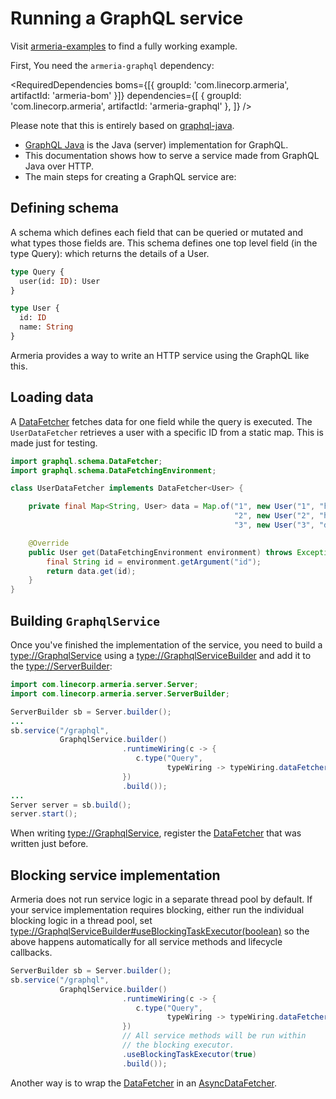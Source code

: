 # Running a GraphQL service

<Tip>

Visit [armeria-examples](https://github.com/line/armeria-examples) to find a fully working example.

</Tip>

First, You need the `armeria-graphql` dependency:

<RequiredDependencies
  boms={[{ groupId: 'com.linecorp.armeria', artifactId: 'armeria-bom' }]}
  dependencies={[
    { groupId: 'com.linecorp.armeria', artifactId: 'armeria-graphql' },
  ]}
/>

<Tip>

Please note that this is entirely based on [graphql-java](https://www.graphql-java.com/).

</Tip>

- [GraphQL Java](https://www.graphql-java.com/) is the Java (server) implementation for GraphQL.
- This documentation shows how to serve a service made from GraphQL Java over HTTP.
- The main steps for creating a GraphQL service are:

## Defining schema

A schema which defines each field that can be queried or mutated and what types those fields are.
This schema defines one top level field (in the type Query): which returns the details of a User.

```graphql
type Query {
  user(id: ID): User
}

type User {
  id: ID
  name: String
}
```

Armeria provides a way to write an HTTP service using the GraphQL like this.

## Loading data

A [DataFetcher](https://javadoc.io/doc/com.graphql-java/graphql-java/latest/graphql/schema/DataFetcher.html) fetches data for one field while the query is executed.
The `UserDataFetcher` retrieves a user with a specific ID from a static map. This is made just for testing.

```java
import graphql.schema.DataFetcher;
import graphql.schema.DataFetchingEnvironment;

class UserDataFetcher implements DataFetcher<User> {

    private final Map<String, User> data = Map.of("1", new User("1", "hero"),
                                                  "2", new User("2", "human"),
                                                  "3", new User("3", "droid"));

    @Override
    public User get(DataFetchingEnvironment environment) throws Exception {
        final String id = environment.getArgument("id");
        return data.get(id);
    }
}
```

## Building `GraphqlService`
Once you've finished the implementation of the service, you need to build a <type://GraphqlService> using
a <type://GraphqlServiceBuilder> and add it to the <type://ServerBuilder>:

```java
import com.linecorp.armeria.server.Server;
import com.linecorp.armeria.server.ServerBuilder;

ServerBuilder sb = Server.builder();
...
sb.service("/graphql",
           GraphqlService.builder()
                         .runtimeWiring(c -> {
                            c.type("Query",
                                   typeWiring -> typeWiring.dataFetcher("user", new UserDataFetcher()));
                         })
                         .build());
...
Server server = sb.build();
server.start();
```

<Tip>

When writing <type://GraphqlService>, register the [DataFetcher](https://javadoc.io/doc/com.graphql-java/graphql-java/latest/graphql/schema/DataFetcher.html) that was written just before.

</Tip>

## Blocking service implementation

Armeria does not run service logic in a separate thread pool by default. If your service implementation
requires blocking, either run the individual blocking logic in a thread pool, set
<type://GraphqlServiceBuilder#useBlockingTaskExecutor(boolean)> so the above happens automatically for
all service methods and lifecycle callbacks.

```java
ServerBuilder sb = Server.builder();
sb.service("/graphql",
           GraphqlService.builder()
                         .runtimeWiring(c -> {
                            c.type("Query",
                                   typeWiring -> typeWiring.dataFetcher("user", new UserDataFetcher()));
                         })
                         // All service methods will be run within
                         // the blocking executor.
                         .useBlockingTaskExecutor(true)
                         .build());
```

<Tip>

Another way is to wrap the [DataFetcher](https://javadoc.io/doc/com.graphql-java/graphql-java/latest/graphql/schema/DataFetcher.html) in an [AsyncDataFetcher](https://javadoc.io/doc/com.graphql-java/graphql-java/latest/graphql/schema/AsyncDataFetcher.html).

</Tip>
